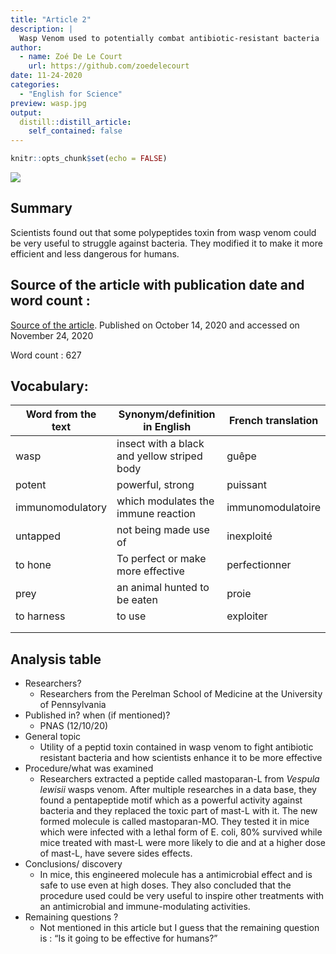 ```yaml
---
title: "Article 2"
description: |
  Wasp Venom used to potentially combat antibiotic-resistant bacteria
author:
  - name: Zoé De Le Court
    url: https://github.com/zoedelecourt
date: 11-24-2020
categories:
  - "English for Science"
preview: wasp.jpg
output:
  distill::distill_article:
    self_contained: false
---
```


```r
knitr::opts_chunk$set(echo = FALSE)
```
![](wasp.jpg)

## Summary 
Scientists found out that some polypeptides toxin from wasp venom could be very useful to struggle against bacteria. They modified it to make it more efficient and less dangerous for humans.


## Source of the article with publication date and word count :
[Source of the article](https://www.genengnews.com/topics/drug-discovery/wasp-venom-used-to-potentially-combat-antibiotic-resistant-bacteria/).
Published on  October 14, 2020 and accessed on November 24, 2020

Word count : 627

## Vocabulary: 
| Word from the text | Synonym/definition in English               | French translation |
|--------------------|---------------------------------------------|--------------------|
| wasp               | insect with a black and yellow striped body | guêpe              |
| potent             | powerful, strong                            | puissant           |
| immunomodulatory   | which modulates the immune reaction         | immunomodulatoire  |
| untapped           | not being made use of                       | inexploité         |
| to hone            | To perfect or make more effective           | perfectionner      |
| prey               | an animal hunted to be eaten                | proie              |
| to harness         | to use                                      | exploiter          |
|                    |                                             |                    |
|                    |                                             |                    |

## Analysis table

- Researchers? 
    + Researchers from the Perelman School of Medicine at the University of Pennsylvania 

- Published in? when (if mentioned)?
    + PNAS (12/10/20)  

- General topic
    + Utility of a peptid toxin contained in wasp venom to fight antibiotic resistant bacteria and how scientists enhance it to be more effective
- Procedure/what was examined
    + Researchers extracted a peptide called mastoparan-L from *Vespula lewisii* wasps venom. After multiple researches in a data base, they found a pentapeptide motif which as a powerful activity against bacteria and they replaced the toxic part of mast-L with it. The new formed molecule is called mastoparan-MO. They tested it in mice which were infected with a lethal form of E. coli, 80% survived while mice treated with mast-L were more likely to die and at a higher dose of mast-L, have severe sides effects.
    
- Conclusions/ discovery
    + In mice, this engineered molecule has a antimicrobial effect and is safe to use even at high doses. They also concluded that the procedure used could be very useful to inspire other treatments with an antimicrobial and immune-modulating activities.
- Remaining questions ? 
    + Not mentioned in this article but I guess that the remaining question is  : "Is it going to be effective for humans? "


